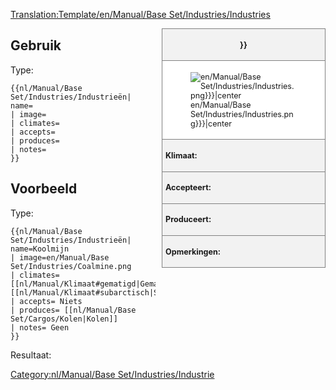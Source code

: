 <noinclude>[[Translation:Template/en/Manual/Base Set/Industries/Industries]]</noinclude><!--
This is a Template for Industries. '''DO NOT EDIT THIS PAGE''', edit the specific article instead.
--><!--
--><div style="float:right; width:260px; font-size:90%; border:1px solid gray; background-color:#f2f2f2; margin-left:10px; margin-bottom:10px">
<div style="text-align:center; border-bottom:1px solid gray; padding:5px"><strong>{{{name|{{PAGENAME}}}}}</strong></div>
<div style="background-color:white; padding:5px">[[File:{{{image|en/Manual/Base Set/Industries/Industries.png}}}|center]]</div>
<div style="border-top:1px solid gray; padding:5px"><strong>Klimaat:</strong> {{{climates}}}</div>
<div style="border-top:1px solid gray; padding:5px"><strong>Accepteert:</strong> {{{accepts}}}</div>
<div style="border-top:1px solid gray; padding:5px"><strong>Produceert:</strong> {{{produces}}}</div>
<div style="border-top:1px solid gray; padding:5px"><strong>Opmerkingen:</strong> {{{notes|}}}</div>
</div><noinclude>

{{en/-}}
==Gebruik==
Type:
<pre>{{nl/Manual/Base Set/Industries/Industrieën| name=
| image=
| climates=
| accepts=
| produces=
| notes=
}}</pre>

==Voorbeeld==
Type:
<pre>{{nl/Manual/Base Set/Industries/Industrieën| name=Koolmijn
| image=en/Manual/Base Set/Industries/Coalmine.png
| climates=[[nl/Manual/Klimaat#gematigd|Gematigd]], [[nl/Manual/Klimaat#subarctisch|Subarctisch]]
| accepts= Niets
| produces= [[nl/Manual/Base Set/Cargos/Kolen|Kolen]]
| notes= Geen
}}</pre>
Resultaat:
{{nl/Manual/Base Set/Industries/Industrieën| name=Koolmijn
| image=en/Manual/Base Set/Industries/Coalmine.png
| climates=[[nl/Manual/Klimaat#gematigd|Gematigd]], [[nl/Manual/Klimaat#subarctisch|Subarctisch]]
| accepts= Niets
| produces= [[nl/Manual/Base Set/Cargos/Kolen|Kolen]]
| notes= Geen
}}
</noinclude><includeonly>
[[Category:nl/Manual/Base Set/Industries/Industrie]]</includeonly>